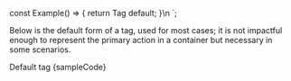 

const Example() => {
	return <Tag>Tag default</Tag>;
}\n
`;

<Section contained={true} style={{ paddingTop: 0 }}>
	<p>
		Below is the default form of a tag, used for most cases; it is not
		impactful enough to represent the primary action in a container but
		necessary in some scenarios.
	</p>
	<Preview wrapper={true}>
		<Tag>Default tag</Tag>
	</Preview>
	<Snippet language="js">{sampleCode}</Snippet>
</Section>

<Section style={{ paddingTop: 0 }}>
	<Switcher>
		<div label="Colors" value="colors">
			<Colors />
		</div>
		<div label="Size" value="size">
			<Size />
		</div>
		<div label="States" value="states">
			<States />
		</div>
		<div label="Design" value="design">
			<Design />
		</div>
	</Switcher>
</Section>
